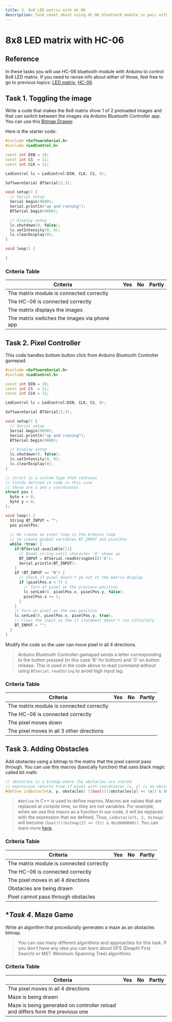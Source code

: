 ---
title: 3. 8x8 LED matrix with HC-06
description: Task sheet about using HC-06 bluetooth module in pair with 8x8 LED matrix with Arduino.
---
# 8x8 LED matrix with HC-06

## Reference

In these tasks you will use HC-06 bluetooth module with Arduino to control 8x8 LED matrix. If you need to revise info about either of those, feel free to go to previous topics: [LED matrix](/en/tasks/matrix), [HC-06](/en/tasks/hc-06).

## Task 1. Toggling the image

Write a code that makes the 8x8 matrix show 1 of 2 preloaded images and that can switch between the images via Arduino Bluetooth Controller app. You can use this [Bitmap Drawer](/en/tools/bitmapDrawer).


Here is the starter code:

```c++
#include <SoftwareSerial.h>
#include <LedControl.h>

const int DIN = 10;
const int CS  = 11;
const int CLK = 12;

LedControl lc = LedControl(DIN, CLK, CS, 0);

SoftwareSerial BTSerial(2,3);

void setup() {
  // Serial setup
  Serial.begin(9600);
  Serial.println("up and running");
  BTSerial.begin(9600);

  // Display setup
  lc.shutdown(0, false);
  lc.setIntensity(0, 0);
  lc.clearDisplay(0);
}

void loop() {
    
}
```

### Criteria Table

|       Criteria                                               | Yes | No | Partly |
| ------------------------------------------------------------ | --- | -- | ------ |
| The matrix module is connected correctly                     |     |    |        |
| The HC-06 is connected correctly                             |     |    |        |
| The matrix displays the images                               |     |    |        |
| The matrix switches the images via phone app                 |     |    |        |

## Task 2. Pixel Controller

This code handles bottom button click from Arduino Bluetooth Controller gamepad.

```c++
#include <SoftwareSerial.h>
#include <LedControl.h>

const int DIN = 10;
const int CS  = 11;
const int CLK = 12;

LedControl lc = LedControl(DIN, CLK, CS, 0);

SoftwareSerial BTSerial(2,3);

void setup() {
  // Serial setup
  Serial.begin(9600);
  Serial.println("up and running");
  BTSerial.begin(9600);

  // Display setup
  lc.shutdown(0, false);
  lc.setIntensity(0, 0);
  lc.clearDisplay(0);
}

// struct is a custom type that contains
// fields defined in code in this case
// those are x and y coordinates
struct pos {
  byte x = 0;
  byte y = 0;
};

void loop() {
  String BT_INPUT = "";
  pos pixelPos;
  
  // We create an inner loop in the Arduino loop 
  // to create global variables BT_INPUT and pixelPos
  while (true) {
    if(BTSerial.available()){
      // Reads string until character '0' shows up  
      BT_INPUT = BTSerial.readStringUntil('0');
      Serial.println(BT_INPUT);
    }
    if (BT_INPUT == "B") {
      // Check if pixel doesn't go out of the matrix display  
      if (pixelPos.x < 7) {
        // Turn of pixel on the previous position
        lc.setLed(0, pixelPos.x, pixelPos.y, false);
        pixelPos.x += 1;
      }
    }
    // Turn on pixel on the new position
    lc.setLed(0, pixelPos.x, pixelPos.y, true);
    // Clear the input so the if statement doesn't run infinitely
    BT_INPUT = "";
  }
}
```

Modify the code so the user can move pixel in all 4 directions.

> Arduino Bluetooth Controller gamepad sends a letter corresponding to the button pressed (in this case 'B' for bottom) and '0' on button release. This is used in the code above to read command without using `BTSerial.readString` to avoid high input lag.

### Criteria Table

|       Criteria                                               | Yes | No | Partly |
| ------------------------------------------------------------ | --- | -- | ------ |
| The matrix module is connected correctly                     |     |    |        |
| The HC-06 is connected correctly                             |     |    |        |
| The pixel moves down                                         |     |    |        |
| The pixel moves in all 3 other directions                    |     |    |        |

## Task 3. Adding Obstacles

Add obstacles using a bitmap to the matrix that the pixel cannot pass through. You can use this macros (basically function) that uses black magic called bit math:

```c++
// obstacles is a bitmap where the obstacles are stored
// expression returns true if pixel with coordinates (x, y) is an obstacle
#define isObstacle(x, y, obstacles) ((bool)(((obstacles[y] << (x)) & 0b10000000)))
```

> `#define` in C++ is used to define macros. Macros are values that are replaced at compile time, so they are not variables. For example, when we use this macro as a function in our code, it will be replaced with the expression that we defined. Thus, `isObstacle(5, 2, bitmap)` will become `(bool)(((bitmap[2] << (5)) & 0b10000000))`. You can learn more [here](https://www.codecademy.com/resources/docs/cpp/macros).

### Criteria Table

|       Criteria                                               | Yes | No | Partly |
| ------------------------------------------------------------ | --- | -- | ------ |
| The matrix module is connected correctly                     |     |    |        |
| The HC-06 is connected correctly                             |     |    |        |
| The pixel moves in all 4 directions                          |     |    |        |
| Obstacles are being drawn                                    |     |    |        |
| Pixel cannot pass through obstacles                          |     |    |        |

## **Task 4*. Maze Game

Write an algorithm that procedurally generates a maze as an obstacles bitmap.

> You can use many different algorithms and approaches for this task. If you don't have any idea you can learn about DFS
 (Deapth First Search) or MST (Minimum Spanning Tree) algorithms.

 ### Criteria Table

|       Criteria                                                                 | Yes | No | Partly |
| ------------------------------------------------------------------------------ | --- | -- | ------ |
| The pixel moves in all 4 directions                                            |     |    |        |
| Maze is being drawn                                                            |     |    |        |
| Maze is being generated on controller reload and differs form the previous one |     |    |        |
